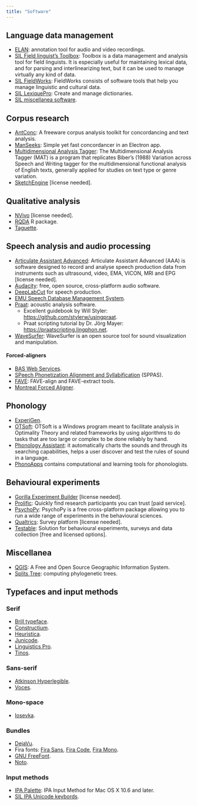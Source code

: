 ```yaml
---
title: "Software"
---
```



## Language data management

- [ELAN](https://archive.mpi.nl/tla/elan): annotation tool for audio and video recordings.
- [SIL Field linguist's Toolbox](https://software.sil.org/toolbox/): Toolbox is a data management and analysis tool for field linguists. It is especially useful for maintaining lexical data, and for parsing and interlinearizing text, but it can be used to manage virtually any kind of data.
- [SIL FieldWorks](https://software.sil.org/fieldworks/): FieldWorks consists of software tools that help you manage linguistic and cultural data.
- [SIL LexiquePro](https://software.sil.org/lexiquepro/): Create and manage dictionaries.
- [SIL miscellanea software](https://software.sil.org/products/).

## Corpus research

- [AntConc](http://www.laurenceanthony.net/software/antconc/): A freeware corpus analysis toolkit for concordancing and text analysis.
- [ManSeeks](https://github.com/fbkarsdorp/manseeks): Simple yet fast concordancer in an Electron app.
- [Multidimensional Analysis Tagger](https://sites.google.com/site/multidimensionaltagger/): The Multidimensional Analysis Tagger (MAT) is a program that replicates Biber's (1988) Variation across Speech and Writing tagger for the multidimensional functional analysis of English texts, generally applied for studies on text type or genre variation.
- [SketchEngine](https://www.sketchengine.eu) [license needed].

## Qualitative analysis

- [NVivo](https://www.qsrinternational.com/nvivo-qualitative-data-analysis-software/home) [license needed].
- [RQDA](http://rqda.r-forge.r-project.org) R package.
- [Taguette](https://www.taguette.org).

## Speech analysis and audio processing

- [Articulate Assistant Advanced](http://www.articulateinstruments.com/aaa/): Articulate Assistant Advanced (AAA)  is software designed to record and analyse speech production data from instruments such as ultrasound, video, EMA, VICON, MRI and EPG [license needed].
- [Audacity](https://www.audacityteam.org): free, open source, cross-platform audio software.
- [DeepLabCut](https://github.com/articulateinstruments/DeepLabCut-for-Speech-Production) for speech production.
- [EMU Speech Database Management System](https://ips-lmu.github.io/EMU.html).
- [Praat](https://www.fon.hum.uva.nl/praat/): acoustic analysis software.
  - Excellent guidebook by Will Styler: <https://github.com/stylerw/usingpraat>.
  - Praat scripting tutorial by Dr. Jörg Mayer: <https://praatscripting.lingphon.net>.
- [WaveSurfer](https://sourceforge.net/projects/wavesurfer/): WaveSurfer is an open source tool for sound visualization and manipulation.

#### Forced-aligners

- [BAS Web Services](https://clarin.phonetik.uni-muenchen.de/BASWebServices/interface).
- [SPeech Phonetization Alignment and Syllabification](http://www.sppas.org) (SPPAS).
- [FAVE](https://github.com/JoFrhwld/FAVE): FAVE-align and FAVE-extract tools.
- [Montreal Forced Aligner](https://montreal-forced-aligner.readthedocs.io/en/latest/#).

## Phonology

- [ExperiGen](https://becker.phonologist.org/experigen/).
- [OTSoft](https://linguistics.ucla.edu/people/hayes/otsoft/): OTSoft is a Windows program meant to facilitate analysis in Optimality Theory and related frameworks by using algorithms to do tasks that are too large or complex to be done reliably by hand.
- [Phonology Assistant](https://software.sil.org/phonologyassistant/): it automatically charts the sounds and through its searching capabilities, helps a user discover and test the rules of sound in a language.
- [PhonoApps](https://www.phonology.us/) contains computational and learning tools for phonologists.

## Behavioural experiments

- [Gorilla Experiment Builder](https://gorilla.sc) [license needed].
- [Prolific](https://www.prolific.co): Quickly find research participants you can trust [paid service].
- [PsychoPy](https://www.psychopy.org): PsychoPy is a free cross-platform package allowing you to run a wide range of experiments in the behavioural sciences.
- [Qualtrics](https://www.ed.ac.uk/information-services/learning-technology/survey-tools/qualtrics-for-cahss-members): Survey platform [license needed].
- [Testable](https://www.testable.org): Solution for behavioural experiments, surveys and data collection [free and licensed options].

## Miscellanea

- [QGIS](https://www.qgis.org/en/site/): A Free and Open Source Geographic Information System.
- [Splits Tree](https://uni-tuebingen.de/en/fakultaeten/mathematisch-naturwissenschaftliche-fakultaet/fachbereiche/informatik/lehrstuehle/algorithms-in-bioinformatics/software/splitstree/): computing phylogenetic trees.

## Typefaces and input methods

### Serif

- [Brill typeface](https://brill.com/page/BrillFont/brill-typeface).
- [Constructium](https://www.cufonfonts.com/font/constructium).
- [Heuristica](https://www.fontsquirrel.com/fonts/heuristica).
- [Junicode](https://junicode.sourceforge.io).
- [Linguistics Pro](https://github.com/StefanPeev/Linguistics-Pro).
- [Tinos](https://fonts.google.com/specimen/Tinos).

### Sans-serif

- [Atkinson Hyperlegible](https://brailleinstitute.org/freefont).
- [Voces](https://fonts.google.com/specimen/Voces).

### Mono-space

- [Iosevka](https://typeof.net/Iosevka/).

### Bundles

- [DejaVu](https://dejavu-fonts.github.io).
- Fira fonts: [Fira Sans](https://fonts.google.com/specimen/Fira+Sans), [Fira Code](https://fonts.google.com/specimen/Fira+Code), [Fira Mono](https://fonts.google.com/specimen/Fira+Mono).
- [GNU FreeFont](https://www.gnu.org/software/freefont/).
- [Noto](https://fonts.google.com/noto).

### Input methods

- [IPA Palette](https://www.blugs.com/IPAPalette/): IPA Input Method for Mac OS X 10.6 and later.
- [SIL IPA Unicode keybords](https://scripts.sil.org/uniipakeyboard).
